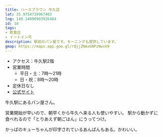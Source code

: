 ```yaml
---
title: ハースブラウン 牛久店
lat: 35.9754739967483
lng: 140.14090903926484
id: 18
tags:
- 飲食店
- イートイン可
description: 駅前のパン屋です。モーニングも提供しています。
gmap: https://maps.app.goo.gl/rQjjZNAxGNPzNwsk9
---
```


<LinkedImage
  src="/images/photos/hearthbrow-menu.jpg"
  href="/photo_pages/hearthbrow-menu"
/>

- アクセス：牛久駅2階
- 営業時間
  - 平日・土：7時～21時
  - 日・祝：8時～20時
- 定休日なし
- [公式サイト](https://www.yamazakipan.co.jp/shops/hearthbrown/main.html)

牛久駅にあるパン屋さん。

営業開始が早いので、朝早くから牛久へ来る人も使いやすい。
駅から動かずに食べれるので「とりあえず朝ごはん」にうってつけ。

かっぱのキューちゃんが印字されているあんぱんもある。かわいい。

<LinkedImage
  src="/images/photos/hearthbrow.jpg"
  href="/photo_pages/hearthbrow"
/>
